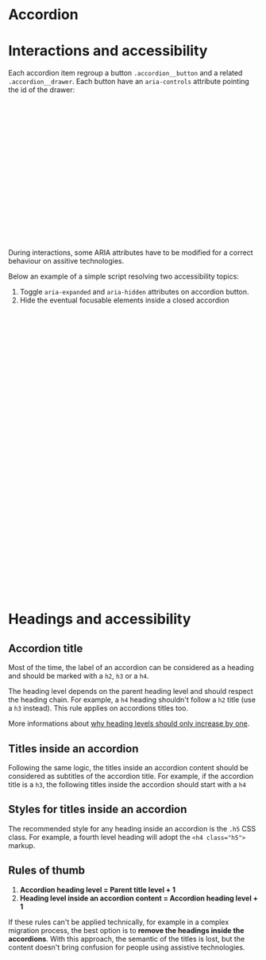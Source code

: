 
<Meta of={AccordionStories} />

# Accordion

<Canvas of={AccordionStories.Example} />

# Interactions and accessibility

Each accordion item regroup a button `.accordion__button` and a related `.accordion__drawer`. Each button have an `aria-controls` attribute pointing the id of the drawer:

```html
<ul class="accordion">
  <li class="accordion__item">
    <button
      class="accordion__button"
      aria-expanded="false"
      :aria-controls="content-id"
    >
      <h3 class="accordion__title">
        <!--Title here-->
      </h3>
      <svg class="accordion__arrow">...</svg>
    </button>
    <div class="accordion__drawer" aria-hidden="true" :id="content-id">
      <div class="accordion__content vertical-spacing">
        <!--Content here-->
      </div>
    </div>
  </li>
</ul>
```

During interactions, some ARIA attributes have to be modified for a correct behaviour on assitive technologies.

Below an example of a simple script resolving two accessibility topics:

1. Toggle `aria-expanded` and `aria-hidden` attributes on accordion button.
2. Hide the eventual focusable elements inside a closed accordion

```javascript
const Accordion = {
  init(target) {
    let buttons = document.querySelectorAll(target)
    buttons.forEach((button) => {
      let content = button.nextElementSibling
      let focusableElements = getFocusableElements(content)
      // make focusable content unfocusable
      focusableElements.forEach((item) => {
        item.tabIndex = -1
      })

      button.addEventListener('click', (event) => {
        if (button.classList.contains('active')) {
          // close drawer
          button.classList.remove('active')
          button.setAttribute('aria-expanded', false)
          content.style.maxHeight = null
          content.setAttribute('aria-hidden', true)
          // make focusable content unfocusable
          focusableElements.forEach((item) => {
            item.tabIndex = -1
          })
        } else {
          // open drawer
          button.classList.add('active')
          content.style.maxHeight = content.scrollHeight + 'px'
          content.setAttribute('aria-hidden', false)
          button.setAttribute('aria-expanded', true)
          // make focusable content focusable again
          focusableElements.forEach((item) => {
            item.tabIndex = undefined
          })
        }
      })
    })
  },
}
export default Accordion
```

# Headings and accessibility

## Accordion title

Most of the time, the label of an accordion can be considered as a heading and should be marked with a `h2`, `h3` or a `h4`.

The heading level depends on the parent heading level and should respect the heading chain. For example, a `h4` heading shouldn't follow a `h2` title (use a `h3` instead). This rule applies on accordions titles too.

More informations about [why heading levels should only increase by one](https://dequeuniversity.com/rules/axe/4.4/heading-order?application=axeAPI).

## Titles inside an accordion

Following the same logic, the titles inside an accordion content should be considered as subtitles of the accordion title. For example, if the accordion title is a `h3`, the following titles inside the accordion should start with a `h4`

## Styles for titles inside an accordion

The recommended style for any heading inside an accordion is the `.h5` CSS class. For example, a fourth level heading will adopt the `<h4 class="h5">` markup.

## Rules of thumb

1. **Accordion heading level = Parent title level + 1**
2. **Heading level inside an accordion content = Accordion heading level + 1**

If these rules can't be applied technically, for example in a complex migration process, the best option is to **remove the headings inside the accordions**. With this approach, the semantic of the titles is lost, but the content doesn't bring confusion for people using assistive technologies.
